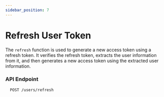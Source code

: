 ```yaml
---
sidebar_position: 7
---
```


# Refresh User Token

The `refresh` function is used to generate a new access token using a refresh token. It verifies the refresh token, extracts the user information from it, and then generates a new access token using the extracted user information.

### **API Endpoint**

```http
  POST /users/refresh
```

